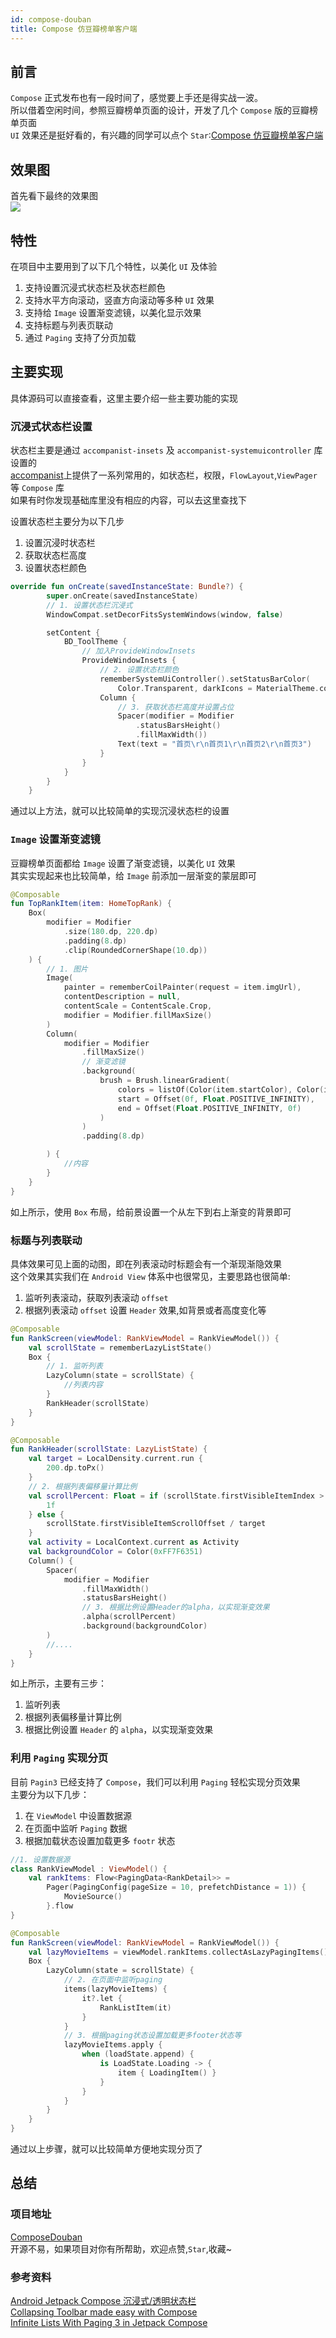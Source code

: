 ```yaml
---
id: compose-douban
title: Compose 仿豆瓣榜单客户端
---
```


## 前言
`Compose` 正式发布也有一段时间了，感觉要上手还是得实战一波。     
所以借着空闲时间，参照豆瓣榜单页面的设计，开发了几个 `Compose` 版的豆瓣榜单页面       
`UI` 效果还是挺好看的，有兴趣的同学可以点个 `Star`:[Compose 仿豆瓣榜单客户端](https://github.com/shenzhen2017/ComposeDouban)    

## 效果图
首先看下最终的效果图    
![](https://p1-juejin.byteimg.com/tos-cn-i-k3u1fbpfcp/9d56ca7d86b34863b71201d1e9150c75~tplv-k3u1fbpfcp-watermark.awebp)
## 特性
在项目中主要用到了以下几个特性，以美化 `UI` 及体验    
1. 支持设置沉浸式状态栏及状态栏颜色     
2. 支持水平方向滚动，竖直方向滚动等多种 `UI` 效果     
3. 支持给 `Image` 设置渐变滤镜，以美化显示效果      
4. 支持标题与列表页联动      
5. 通过 `Paging` 支持了分页加载    

## 主要实现
具体源码可以直接查看，这里主要介绍一些主要功能的实现      

### 沉浸式状态栏设置
状态栏主要是通过 `accompanist-insets` 及 `accompanist-systemuicontroller` 库设置的     
[accompanist](https://github.com/google/accompanist)上提供了一系列常用的，如状态栏，权限，`FlowLayout`,`ViewPager` 等 `Compose` 库      
如果有时你发现基础库里没有相应的内容，可以去这里查找下     

设置状态栏主要分为以下几步       
1. 设置沉浸时状态栏    
2. 获取状态栏高度   
3. 设置状态栏颜色   

```kotlin
override fun onCreate(savedInstanceState: Bundle?) {
        super.onCreate(savedInstanceState)
        // 1. 设置状态栏沉浸式
        WindowCompat.setDecorFitsSystemWindows(window, false)

        setContent {
            BD_ToolTheme {
            	// 加入ProvideWindowInsets
                ProvideWindowInsets {
                    // 2. 设置状态栏颜色
                    rememberSystemUiController().setStatusBarColor(
                        Color.Transparent, darkIcons = MaterialTheme.colors.isLight)
                    Column {
                    	// 3. 获取状态栏高度并设置占位
                        Spacer(modifier = Modifier
                            .statusBarsHeight()
                            .fillMaxWidth())
                        Text(text = "首页\r\n首页1\r\n首页2\r\n首页3")
                    }
                }
            }
        }
    }
```
通过以上方法，就可以比较简单的实现沉浸状态栏的设置    

### `Image` 设置渐变滤镜
豆瓣榜单页面都给 `Image` 设置了渐变滤镜，以美化 `UI` 效果         
其实实现起来也比较简单，给 `Image` 前添加一层渐变的蒙层即可       
```kotlin
@Composable
fun TopRankItem(item: HomeTopRank) {
    Box(
        modifier = Modifier
            .size(180.dp, 220.dp)
            .padding(8.dp)
            .clip(RoundedCornerShape(10.dp))
    ) {
    	// 1. 图片
        Image(
            painter = rememberCoilPainter(request = item.imgUrl),
            contentDescription = null,
            contentScale = ContentScale.Crop,
            modifier = Modifier.fillMaxSize()
        )
        Column(
            modifier = Modifier
                .fillMaxSize()
                // 渐变滤镜
                .background(
                    brush = Brush.linearGradient(
                        colors = listOf(Color(item.startColor), Color(item.endColor)),
                        start = Offset(0f, Float.POSITIVE_INFINITY),
                        end = Offset(Float.POSITIVE_INFINITY, 0f)
                    )
                )
                .padding(8.dp)

        ) {
            //内容
        }
    }
}
```
如上所示，使用 `Box` 布局，给前景设置一个从左下到右上渐变的背景即可       

### 标题与列表联动
具体效果可见上面的动图，即在列表滚动时标题会有一个渐现渐隐效果       
这个效果其实我们在 `Android View` 体系中也很常见，主要思路也很简单:       
1. 监听列表滚动，获取列表滚动 `offset`      
2. 根据列表滚动 `offset` 设置 `Header` 效果,如背景或者高度变化等   

```kotlin
@Composable
fun RankScreen(viewModel: RankViewModel = RankViewModel()) {
    val scrollState = rememberLazyListState()
    Box {
    	// 1. 监听列表
        LazyColumn(state = scrollState) {
            //列表内容
        }
        RankHeader(scrollState)
    }
}

@Composable
fun RankHeader(scrollState: LazyListState) {
    val target = LocalDensity.current.run {
        200.dp.toPx()
    }
    // 2. 根据列表偏移量计算比例
    val scrollPercent: Float = if (scrollState.firstVisibleItemIndex > 0) {
        1f
    } else {
        scrollState.firstVisibleItemScrollOffset / target
    }
    val activity = LocalContext.current as Activity
    val backgroundColor = Color(0xFF7F6351)
    Column() {
        Spacer(
            modifier = Modifier
                .fillMaxWidth()
                .statusBarsHeight()
                // 3. 根据比例设置Header的alpha，以实现渐变效果
                .alpha(scrollPercent)
                .background(backgroundColor)
        )
        //....
    }
}
```
如上所示，主要有三步：  
1. 监听列表     
2. 根据列表偏移量计算比例    
3. 根据比例设置 `Header` 的 `alpha`，以实现渐变效果

### 利用 `Paging` 实现分页
目前 `Pagin3` 已经支持了 `Compose`，我们可以利用 `Paging` 轻松实现分页效果      
主要分为以下几步：  
1. 在 `ViewModel` 中设置数据源    
2. 在页面中监听 `Paging` 数据     
3. 根据加载状态设置加载更多 `footr` 状态         

```kotlin
//1. 设置数据源
class RankViewModel : ViewModel() {
    val rankItems: Flow<PagingData<RankDetail>> =
        Pager(PagingConfig(pageSize = 10, prefetchDistance = 1)) {
            MovieSource()
        }.flow
}

@Composable
fun RankScreen(viewModel: RankViewModel = RankViewModel()) {
    val lazyMovieItems = viewModel.rankItems.collectAsLazyPagingItems()
    Box {
        LazyColumn(state = scrollState) {
            // 2. 在页面中监听paging
            items(lazyMovieItems) {
                it?.let {
                    RankListItem(it)
                }
            }
            // 3. 根据paging状态设置加载更多footer状态等
            lazyMovieItems.apply {
                when (loadState.append) {
                    is LoadState.Loading -> {
                        item { LoadingItem() }
                    }
                }
            }
        }
    }
}
```
通过以上步骤，就可以比较简单方便地实现分页了   
## 总结
### 项目地址
[ComposeDouban](https://github.com/shenzhen2017/ComposeDouban)         
开源不易，如果项目对你有所帮助，欢迎点赞,`Star`,收藏~        

### 参考资料
[Android Jetpack Compose 沉浸式/透明状态栏](https://blog.csdn.net/sinat_38184748/article/details/119345811)       
[Collapsing Toolbar made easy with Compose](https://codingtroops.com/android/collapsing-toolbar-made-easy-with-compose/)        
[Infinite Lists With Paging 3 in Jetpack Compose](https://proandroiddev.com/infinite-lists-with-paging-3-in-jetpack-compose-b095533aefe6)
